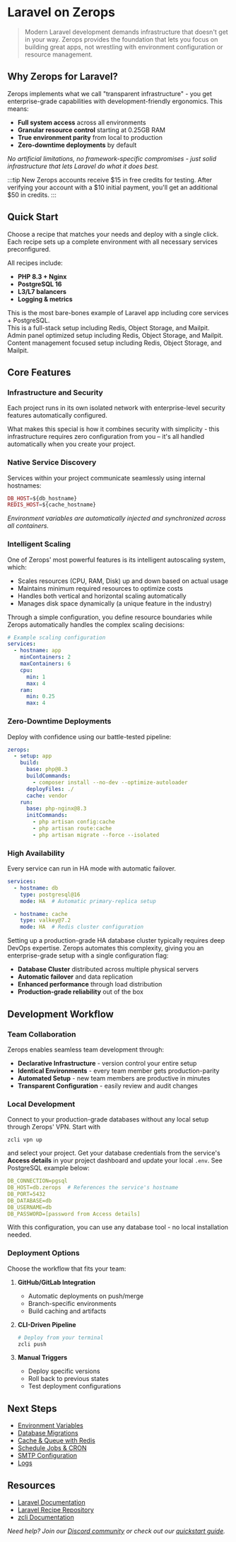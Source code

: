 # Laravel on Zerops


> Modern Laravel development demands infrastructure that doesn't get in your way. Zerops provides the foundation that lets you focus on building great apps, not wrestling with environment configuration or resource management.

## Why Zerops for Laravel?

Zerops implements what we call "transparent infrastructure" - you get enterprise-grade capabilities with development-friendly ergonomics. This means:

- **Full system access** across all environments
- **Granular resource control** starting at 0.25GB RAM
- **True environment parity** from local to production
- **Zero-downtime deployments** by default

*No artificial limitations, no framework-specific compromises - just solid infrastructure that lets Laravel do what it does best.*

:::tip
New Zerops accounts receive $15 in free credits for testing. After verifying your account with a $10 initial payment, you'll get an additional $50 in credits.
:::

## Quick Start

Choose a recipe that matches your needs and deploy with a single click. Each recipe sets up a complete environment with all necessary services preconfigured.

All recipes include:
- **PHP 8.3 + Nginx**
- **PostgreSQL 16**
- **L3/L7 balancers**
- **Logging & metrics**

<div className="grid grid-cols-1 md:grid-cols-2 gap-2">
  <div className="min-w-[250px]">
    <CustomCardWithIcon icon={IconLaravel} title="Laravel Minimal">
      <div className="flex-grow pb-0.5 pt-0.5">This is the most bare-bones example of Laravel app including core services + PostgreSQL.</div>
      <DeployButton link="laravel-minimal" badgeWidth="200" />
    </CustomCardWithIcon>
  </div>
  <div className="min-w-[250px]">
    <CustomCardWithIcon icon={IconLaravelJetstream} title="Laravel Jetstream">
      <div className="flex-grow pb-0.5 pt-0.5">This is a full-stack setup including Redis, Object Storage, and Mailpit.</div>
      <DeployButton link="laravel-jetstream" badgeWidth="200" />
    </CustomCardWithIcon>
  </div>
    <div className="min-w-[250px]">
      <CustomCardWithIcon icon={IconFilament} title="FilamentPHP">
        <div className="flex-grow pb-0.5 pt-0.5">Admin panel optimized setup including Redis, Object Storage, and Mailpit.</div>
        <DeployButton link="laravel-minimal" badgeWidth="200" />
      </CustomCardWithIcon>
    </div>
    <div className="min-w-[250px]">
      <CustomCardWithIcon icon={IconTwill} title="TwillCMS">
        <div className="flex-grow pb-0.5 pt-0.5">Content management focused setup including Redis, Object Storage, and Mailpit.</div>
        <DeployButton link="laravel-jetstream" badgeWidth="200" />
      </CustomCardWithIcon>
    </div>
</div>

## Core Features

### Infrastructure and Security
Each project runs in its own isolated network with enterprise-level security features automatically configured.

What makes this special is how it combines security with simplicity - this infrastructure requires zero configuration from you – it's all handled automatically when you create your project.

### Native Service Discovery
Services within your project communicate seamlessly using internal hostnames:

```php title=".env"
DB_HOST=${db_hostname}
REDIS_HOST=${cache_hostname}
```

*Environment variables are automatically injected and synchronized across all containers.*

### Intelligent Scaling
One of Zerops' most powerful features is its intelligent autoscaling system, which:
* Scales resources (CPU, RAM, Disk) up and down based on actual usage
* Maintains minimum required resources to optimize costs
* Handles both vertical and horizontal scaling automatically
* Manages disk space dynamically (a unique feature in the industry)

Through a simple configuration, you define resource boundaries while Zerops automatically handles the complex scaling decisions:

```yaml
# Example scaling configuration
services:
  - hostname: app
    minContainers: 2
    maxContainers: 6
    cpu:
      min: 1
      max: 4
    ram:
      min: 0.25
      max: 4
```

### Zero-Downtime Deployments
Deploy with confidence using our battle-tested pipeline:

```yaml title="zerops.yml"
zerops:
  - setup: app
    build:
      base: php@8.3
      buildCommands:
        - composer install --no-dev --optimize-autoloader
      deployFiles: ./
      cache: vendor
    run:
      base: php-nginx@8.3
      initCommands:
        - php artisan config:cache
        - php artisan route:cache
        - php artisan migrate --force --isolated
```

### High Availability
Every service can run in HA mode with automatic failover.

```yaml
services:
  - hostname: db
    type: postgresql@16
    mode: HA  # Automatic primary-replica setup

  - hostname: cache
    type: valkey@7.2
    mode: HA  # Redis cluster configuration
```

Setting up a production-grade HA database cluster typically requires deep DevOps expertise. Zerops automates this complexity, giving you an enterprise-grade setup with a single configuration flag:
* **Database Cluster** distributed across multiple physical servers
* **Automatic failover** and data replication
* **Enhanced performance** through load distribution
* **Production-grade reliability** out of the box

## Development Workflow

### Team Collaboration
Zerops enables seamless team development through:

* **Declarative Infrastructure** - version control your entire setup
* **Identical Environments** - every team member gets production-parity
* **Automated Setup** - new team members are productive in minutes
* **Transparent Configuration** - easily review and audit changes

### Local Development
Connect to your production-grade databases without any local setup through Zerops' VPN.
Start with
```
zcli vpn up
```
and select your project. Get your database credentials from the service's **Access details** in your project dashboard and update your local `.env`. See PostgreSQL example below:

```yml
DB_CONNECTION=pgsql
DB_HOST=db.zerops  # References the service's hostname
DB_PORT=5432
DB_DATABASE=db
DB_USERNAME=db
DB_PASSWORD=[password from Access details]
```

With this configuration, you can use any database tool - no local installation needed.

### Deployment Options
Choose the workflow that fits your team:

1. **GitHub/GitLab Integration**
   - Automatic deployments on push/merge
   - Branch-specific environments
   - Build caching and artifacts

2. **CLI-Driven Pipeline**
   ```bash
   # Deploy from your terminal
   zcli push
   ```

3. **Manual Triggers**
   - Deploy specific versions
   - Roll back to previous states
   - Test deployment configurations

## Next Steps

- [Environment Variables](/frameworks/laravel/env-variables)
- [Database Migrations](/frameworks/laravel/migrations)
- [Cache & Queue with Redis](/frameworks/laravel/redis)
- [Schedule Jobs & CRON](//frameworks/laravel/cron)
- [SMTP Configuration](/frameworks/laravel/smtp)
- [Logs](/frameworks/laravel/logs)

## Resources

- [Laravel Documentation](https://laravel.com/docs)
- [Laravel Recipe Repository](https://github.com/zeropsio/recipe-laravel-minimal)
- [zcli Documentation](/references/cli)

*Need help? Join our [Discord community](https://discord.gg/zerops) or check out our [quickstart guide](/frameworks/laravel/introduction).*